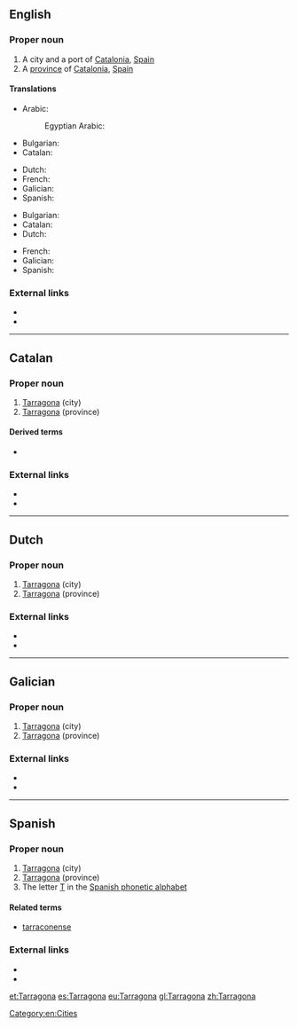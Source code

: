 ==English==

===Proper noun===
{{en-proper noun}}

# A city and a port of [[Catalonia]], [[Spain]]
# A [[province]] of [[Catalonia]], [[Spain]]

====Translations====
{{trans-top|A city and a port}}
* Arabic: {{t-|ar|طركونة|f|tr=ṭarkona|sc=Arab}}
*: Egyptian Arabic: {{tø|arz|تارجونا|f|tr=targona|sc=Arab}}
* Bulgarian: {{t-|bg|Тарагона}}
* Catalan: {{t-|ca|Tarragona|f}}
{{trans-mid}}
* Dutch: {{t-|nl|Tarragona}}
* French: {{t+|fr|Tarragone|f}}
* Galician: {{t+|gl|Tarragona|f}}
* Spanish: {{t+|es|Tarragona|f}}
{{trans-bottom}}
{{trans-top|A province of Catalonia}}
* Bulgarian: {{t-|bg|Тарагона}}
* Catalan: {{t-|ca|Tarragona|f}}
* Dutch: {{t-|nl|Tarragona}}
{{trans-mid}}
* French: {{t+|fr|Tarragone|f}}
* Galician: {{t+|gl|Tarragona|f}}
* Spanish: {{t+|es|Tarragona|f}}
{{trans-bottom}}

===External links===
* {{pedialite}}
* {{pedialite|Province of Tarragona}}

[[Category:en:Cities]]

----

==Catalan==

===Proper noun===
{{ca-proper noun|f}}

# [[#English|Tarragona]] (city)
# [[#English|Tarragona]] (province)

====Derived terms====
* {{onym|ca|tarragoní}}

===External links===
* {{pedialite|lang=ca}}
* {{pedialite|lang=ca|Província de Tarragona}}

----

==Dutch==

===Proper noun===
{{nl-proper noun|-}}

# [[#English|Tarragona]] (city)
# [[#English|Tarragona]] (province)

===External links===
* {{pedialite|lang=nl|Tarragona (stad)}}
* {{pedialite|lang=nl|Tarragona (provincie)}}

----

==Galician==

===Proper noun===
{{gl-proper noun|f}}

# [[#English|Tarragona]] (city)
# [[#English|Tarragona]] (province)

===External links===
* {{pedialite|lang=gl}}
* {{pedialite|lang=gl|Provincia de Tarragona}}

----

==Spanish==

===Proper noun===
{{es-proper noun|f}}

# [[#English|Tarragona]] (city)
# [[#English|Tarragona]] (province)
# The letter [[T]] in the [[:Appendix:Spanish phonetic alphabet|Spanish phonetic alphabet]]

====Related terms====
* [[tarraconense]]

===External links===
* {{pedialite|lang=es}}
* {{pedialite|lang=es|Provincia de Tarragona}}

[[et:Tarragona]]
[[es:Tarragona]]
[[eu:Tarragona]]
[[gl:Tarragona]]
[[zh:Tarragona]]